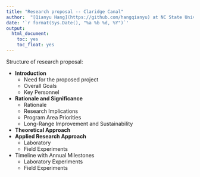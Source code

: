 ```yaml
---
title: "Research proposal -- Claridge Canal"
author:  "[Qianyu Hang](https://github.com/hangqianyu) at NC State University"
date: '`r format(Sys.Date(), "%a %b %d, %Y")`'
output:
  html_document:
    toc: yes
    toc_float: yes
---
```


Structure of research proposal: 

* **Introduction**
  - Need for the proposed project
  - Overall Goals
  - Key Personnel
* **Rationale and Significance**
  - Rationale
  - Research Implications
  - Program Area Priorities
  - Long-Range Improvement and Sustainability
* **Theoretical Approach**
* **Applied Research Approach**
  - Laboratory
  - Field Experiments
* Timeline with Annual Milestones
  - Laboratory Experiments
  - Field Experiments

